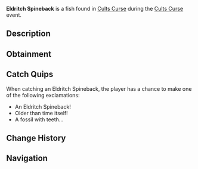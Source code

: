 {{FishInfobox
|image          = Eldritch Spineback.png
|rarity         = Limited
|event          = Cults Curse
|sea            = First Sea
|location       = [[Cults Curse]]
|sublocation    = 
|sources        = Fishing Rod
|radar_location = 
|prog_speed     = -35
|xp             = 900
|weather        = 
|time           = 
|season         = 
|bait           = 
|base_weight    = 180
|base_value     = 2500
|weight_range   = 110
|base_chance    = 20
|base_resil     = 40
}}
'''Eldritch Spineback''' is a {{Rarity|Limited}} fish found in [[Cults Curse]] during the [[Cults Curse]] event.

== Description ==
{{Description|Ancient and wrecked, the Eldritch Spineback lurks, with jagged spines whispering secrets of the forgotten age.|Bestiary Entry}}

== Obtainment ==
{{Description|Can only be caught in the Cursed Pool.|Bestiary Hint}}
{{Fish Availability|
Cults Curse
|top_rods      = 
Leviathan's Fang Rod\212719.72\165466.24;
Trident Rod\210568.86\162807.85;
Free Spirit Rod\196883.02\152226.22;
Plastic Rod\167191.21\175439.29;
Azure Of Lagoon\165676.69\126724.32;
Fischer's Rod\162511.15\163360.6;
Adventurer's Rod\158547.47\159376.2;
Fast Rod\163653.85\163653.85;
No-Life Rod\161138.62\157863.64;
Astralhook Rod\158279.22\158279.22;
Seraphic Rod\156146.79\156146.79;
Ethereal Prism Rod\154703.89\154703.89;
Challenger's Rod\147797.36\142733.56;
Rod Of The Forgotten Fang\145406.69\141451.9;
Depthseeker Rod\139986.09\120612.12;
Zeus Rod\136626.08\130656.11;
Rod Of The Exalted One\135570.29\120100.49;
Verdant Shear Rod\135009.27\130656.11;
Blazebringer Rod\134630.5\123811.06;
Rod Of The Depths\132536.75\127472.53;
Avalanche Rod\132425.92\107554.95;
Volcanic Rod\129089.08\99270.48;
Steady Rod\73455.68\54271.17
|recommended   = Trident Rod
}}

== Catch Quips ==
When catching an Eldritch Spineback, the player has a chance to make one of the following exclamations:
* An Eldritch Spineback!
* Older than time itself!
* A fossil with teeth...

== Change History ==
{{Change History|{{subst:Current Version}}}}

== Navigation ==
{{Fish Navbox|Cults Curse}}